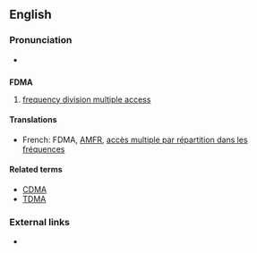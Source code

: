==English==

===Pronunciation===
* {{audio|en-us-FDMA.ogg|Audio (US)}}

==={{initialism}}===
'''FDMA'''

# [[frequency division multiple access]]

====Translations====
* French: FDMA, [[AMFR]], [[accès multiple par répartition dans les fréquences]]

====Related terms====
* [[CDMA]]
* [[TDMA]]

===External links===
* {{pedialite}}